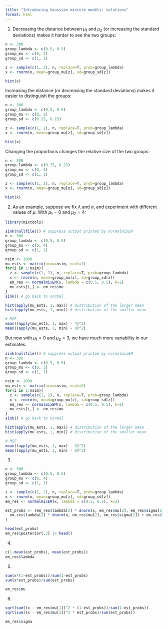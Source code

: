 ```yaml
---
title: "Introducing Gaussian mixture models: solutions"
format: html
---
```


1. Decreasing the distance between $\mu_1$ and $\mu_2$ (or increasing the standard deviations) makes it harder to see the two groups:

```r
n <- 300
group_lambda <- c(0.5, 0.5)
group_mu <- c(0, 2)
group_sd <- c(1, 1)

z <- sample(c(1, 2), n, replace=T, prob=group_lambda)
x <- rnorm(n, mean=group_mu[z], sd=group_sd[z])

hist(x)
```

Increasing the distance (or decreasing the standard deviations) makes it easier to distinguish the groups:

```r
n <- 300
group_lambda <- c(0.5, 0.5)
group_mu <- c(0, 2)
group_sd <- c(0.25, 0.25)

z <- sample(c(1, 2), n, replace=T, prob=group_lambda)
x <- rnorm(n, mean=group_mu[z], sd=group_sd[z])

hist(x)
```

Changing the proportions changes the relative size of the two groups:

```r
n <- 300
group_lambda <- c(0.75, 0.25)
group_mu <- c(0, 4)
group_sd <- c(1, 1)

z <- sample(c(1, 2), n, replace=T, prob=group_lambda)
x <- rnorm(n, mean=group_mu[z], sd=group_sd[z])

hist(x)
```

2. As an example, suppose we fix $\lambda$ and $\sigma$, and experiment with different values of $\mu$. With $\mu_1 = 0$ and $\mu_2 = 4$:

```r
library(mixtools)

sink(nullfile()) # suppress output printed by normalmixEM
n <- 300
group_lambda <- c(0.5, 0.5)
group_mu <- c(0, 4)
group_sd <- c(1, 1)

nsim <- 1000
mu_ests <- matrix(nrow=nsim, ncol=2)
for(i in 1:nsim){
  z <- sample(c(1, 2), n, replace=T, prob=group_lambda)
  x <- rnorm(n, mean=group_mu[z], sd=group_sd[z])
  em_res <- normalmixEM(x, lambda = c(0.5, 0.5), k=2)
  mu_ests[i,] <- em_res$mu
}
sink() # go back to normal

hist(apply(mu_ests, 1, max)) # distribution of the larger mean
hist(apply(mu_ests, 1, min)) # distribution of the smaller mean

# MSE
mean((apply(mu_ests, 1, max) - 4)^2)
mean((apply(mu_ests, 1, min) - 0)^2)
```

But now with $\mu_1 = 0$ and $\mu_2 = 3$, we have much more variability in our estimates:

```r
sink(nullfile()) # suppress output printed by normalmixEM
n <- 300
group_lambda <- c(0.5, 0.5)
group_mu <- c(0, 3)
group_sd <- c(1, 1)

nsim <- 1000
mu_ests <- matrix(nrow=nsim, ncol=2)
for(i in 1:nsim){
  z <- sample(c(1, 2), n, replace=T, prob=group_lambda)
  x <- rnorm(n, mean=group_mu[z], sd=group_sd[z])
  em_res <- normalmixEM(x, lambda = c(0.5, 0.5), k=2)
  mu_ests[i,] <- em_res$mu
}
sink() # go back to normal

hist(apply(mu_ests, 1, max)) # distribution of the larger mean
hist(apply(mu_ests, 1, min)) # distribution of the smaller mean

# MSE
mean((apply(mu_ests, 1, max) - 3)^2)
mean((apply(mu_ests, 1, min) - 0)^2)
```


3.

```r
n <- 300
group_lambda <- c(0.5, 0.5)
group_mu <- c(0, 4)
group_sd <- c(1, 1)

z <- sample(c(1, 2), n, replace=T, prob=group_lambda)
x <- rnorm(n, mean=group_mu[z], sd=group_sd[z])
em_res <- normalmixEM(x, lambda = c(0.5, 0.5), k=2)

est_probs <- (em_res$lambda[2] * dnorm(x, em_res$mu[2], em_res$sigma[2]))/(
  em_res$lambda[2] * dnorm(x, em_res$mu[2], em_res$sigma[2]) + em_res$lambda[1] * dnorm(x, em_res$mu[1], em_res$sigma[1])
)

head(est_probs)
em_res$posterior[,2] |> head()
```

4.

```r
c(1-mean(est_probs), mean(est_probs))
em_res$lambda
```

5.

```r
sum(x*(1-est_probs))/sum(1-est_probs)
sum(x*est_probs)/sum(est_probs)

em_res$mu
```


6.

```r
sqrt(sum((x - em_res$mu[1])^2 * (1-est_probs))/sum(1-est_probs))
sqrt(sum((x - em_res$mu[2])^2 * est_probs)/sum(est_probs))

em_res$sigma
```


